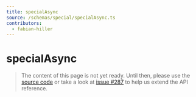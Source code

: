 ```yaml
---
title: specialAsync
source: /schemas/special/specialAsync.ts
contributors:
  - fabian-hiller
---
```


# specialAsync

> The content of this page is not yet ready. Until then, please use the [source code](https://github.com/fabian-hiller/valibot/blob/main/library/src/schemas/special/specialAsync.ts) or take a look at [issue #287](https://github.com/fabian-hiller/valibot/issues/287) to help us extend the API reference.
